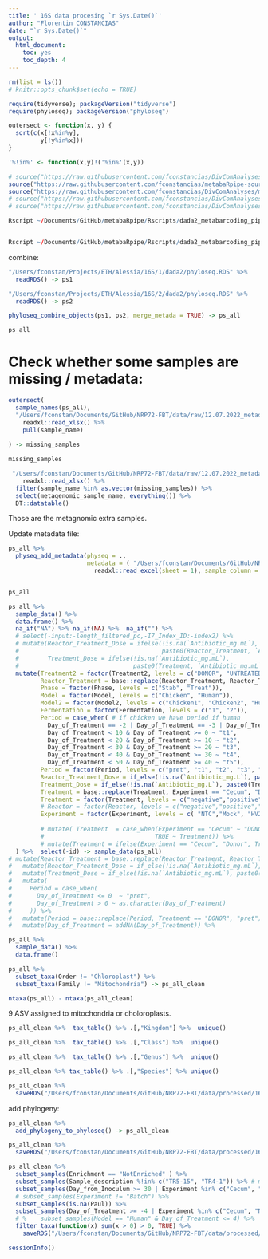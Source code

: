 ```yaml
---
title: ' 16S data procesing `r Sys.Date()`'
author: "Florentin CONSTANCIAS"
date: "`r Sys.Date()`"
output:
  html_document:
    toc: yes
    toc_depth: 4
---
```


```r
rm(list = ls())
# knitr::opts_chunk$set(echo = TRUE)
```

```r
require(tidyverse); packageVersion("tidyverse")
require(phyloseq); packageVersion("phyloseq")
```

```r
outersect <- function(x, y) {
  sort(c(x[!x%in%y],
         y[!y%in%x]))
}

'%!in%' <- function(x,y)!('%in%'(x,y))

# source("https://raw.githubusercontent.com/fconstancias/DivComAnalyses/master/R/phyloseq_taxa_tests.R") 
source("https://raw.githubusercontent.com/fconstancias/metabaRpipe-source/master/Rscripts/functions.R")
source("https://raw.githubusercontent.com/fconstancias/DivComAnalyses/master/R/phyloseq_normalisation.R") 
# source("https://raw.githubusercontent.com/fconstancias/DivComAnalyses/master/R/phyloseq_alpha.R") 
# source("https://raw.githubusercontent.com/fconstancias/DivComAnalyses/master/R/phyloseq_beta.R") 
```


```r
Rscript ~/Documents/GitHub/metabaRpipe/Rscripts/dada2_metabarcoding_pipeline.Rscript -i raw/ -T 4 --preset V4-1PCR --db ~/db/DADA2/silva_nr99_v138.1_train_set.fa.gz --db_species ~/db/DADA2/silva_species_assignment_v138.1.fa.gz --metadata 12.07.2022_metadata_updated.xlsx --priors ~/Documents/GitHub/metabaRpipe/databases/priors/hv292_CGU_V4.fasta --pool FALSE


Rscript ~/Documents/GitHub/metabaRpipe/Rscripts/dada2_metabarcoding_pipeline.Rscript -i raw/ -T 4 --preset V4-2PCR --db ~/db/DADA2/silva_nr99_v138.1_train_set.fa.gz --db_species ~/db/DADA2/silva_species_assignment_v138.1.fa.gz --metadata 12.07.2022_metadata_updated.xlsx --priors ~/Documents/GitHub/metabaRpipe/databases/priors/hv292_CGU_V4.fasta --pool FALSE
```


combine:

```r
"/Users/fconstan/Projects/ETH/Alessia/16S/1/dada2/phyloseq.RDS" %>% 
  readRDS() -> ps1

"/Users/fconstan/Projects/ETH/Alessia/16S/2/dada2/phyloseq.RDS" %>% 
  readRDS() -> ps2
```


```r
phyloseq_combine_objects(ps1, ps2, merge_metada = TRUE) -> ps_all

ps_all
```

# Check whether some samples are missing / metadata:

```r

outersect(
  sample_names(ps_all),
  "/Users/fconstan/Documents/GitHub/NRP72-FBT/data/raw/12.07.2022_metadata_updated.xlsx" %>%
    readxl::read_xlsx() %>% 
    pull(sample_name)
  
) -> missing_samples

missing_samples
```

```r
 "/Users/fconstan/Documents/GitHub/NRP72-FBT/data/raw/12.07.2022_metadata_updated.xlsx" %>%
    readxl::read_xlsx() %>% 
  filter(sample_name %in% as.vector(missing_samples)) %>% 
  select(metagenomic_sample_name, everything()) %>% 
  DT::datatable()
```



Those are the metagnomic extra samples.


Update metadata file:

```r
ps_all %>% 
  physeq_add_metadata(physeq = .,
                      metadata = ( "/Users/fconstan/Documents/GitHub/NRP72-FBT/data/raw/12.07.2022_metadata_updated.xlsx") %>%
                        readxl::read_excel(sheet = 1), sample_column = "sample_name") -> ps_all


ps_all
```


```r
ps_all %>% 
  sample_data() %>% 
  data.frame() %>% 
  na_if("NA") %>% na_if(NA) %>%  na_if("") %>% 
  # select(-input:-length_filtered_pc,-I7_Index_ID:-index2) %>% 
  # mutate(Reactor_Treatment_Dose = ifelse(!is.na(`Antibiotic_mg.mL`),
  #                                        paste0(Reactor_Treatment, `Antibiotic_mg.mL`), Reactor_Treatment),
  #        Treatment_Dose = ifelse(!is.na(`Antibiotic_mg.mL`),
  #                                paste0(Treatment, `Antibiotic_mg.mL`), Reactor_Treatment)) %>% 
  mutate(Treatment2 = factor(Treatment2, levels = c("DONOR", "UNTREATED", "AB+E. coli", "AB", "E. coli", "AB+E. faecium", "E. faecium")),
         Reactor_Treatment = base::replace(Reactor_Treatment, Reactor_Treatment == "TR_2CTX", "TR2_CTX"),
         Phase = factor(Phase, levels = c("Stab", "Treat")),
         Model = factor(Model, levels = c("Chicken", "Human")),
         Model2 = factor(Model2, levels = c("Chicken1", "Chicken2", "Human1", "Human2")),
         Fermentation = factor(Fermentation, levels = c("1", "2")),
         Period = case_when( # if chicken we have period if human
           Day_of_Treatment == -2 | Day_of_Treatment == -3 | Day_of_Treatment == -6 | Day_of_Treatment == -7 ~ "pret",
           Day_of_Treatment < 10 & Day_of_Treatment >= 0 ~ "t1",
           Day_of_Treatment < 20 & Day_of_Treatment >= 10 ~ "t2",
           Day_of_Treatment < 30 & Day_of_Treatment >= 20 ~ "t3",
           Day_of_Treatment < 40 & Day_of_Treatment >= 30 ~ "t4",
           Day_of_Treatment < 50 & Day_of_Treatment >= 40 ~ "t5"),
         Period = factor(Period, levels = c("pret", "t1", "t2", "t3", "t4", "t5")),
         Reactor_Treatment_Dose = if_else(!is.na(`Antibiotic_mg.L`), paste0(Reactor_Treatment, `Antibiotic_mg.L`), Reactor_Treatment),
         Treatment_Dose = if_else(!is.na(`Antibiotic_mg.L`), paste0(Treatment, `Antibiotic_mg.L`), Treatment),
         Treatment = base::replace(Treatment, Experiment == "Cecum", "DONOR"),
         Treatment = factor(Treatment, levels = c("negative","positive","STRAIN", "DONOR", "UNTREATED", "CTX", "CTX+HV292.1", "HV292.1", "VAN", "VAN+CCUG59168", "CCUG59168")),
         # Reactor = factor(Reactor, levels = c("negative","positive","STRAIN", "DONOR", "IR1", "IR2", "CR", "TR1", "TR2", "TR3", "TR4", "TR5", "TR6","Batch3","Batch4")),
         Experiment = factor(Experiment, levels = c( "NTC","Mock", "HV292.1", "CCUG59168", "Cecum","Continuous","Batch")),
         
         # mutate( Treatment  = case_when(Experiment == "Cecum" ~ "DONOR",
         #                               TRUE ~ Treatment)) %>% 
         # mutate(Treatment = ifelse(Experiment == "Cecum", "Donor", Treatment)) %>% 
  ) %>%  select(-id) -> sample_data(ps_all)
# mutate(Reactor_Treatment = base::replace(Reactor_Treatment, Reactor_Treatment == "TR_2CTX", "TR2_CTX")) %>%
#   mutate(Reactor_Treatment_Dose = if_else(!is.na(`Antibiotic_mg.mL`), paste0(Reactor_Treatment, `Antibiotic_mg.mL`), Reactor_Treatment)) %>% 
#   mutate(Treatment_Dose = if_else(!is.na(`Antibiotic_mg.mL`), paste0(Treatment, `Antibiotic_mg.mL`), Treatment)) %>%
#   mutate(
#     Period = case_when(
#       Day_of_Treatment <= 0  ~ "pret",
#       Day_of_Treatment > 0 ~ as.character(Day_of_Treatment)
#     )) %>%
#   mutate(Period = base::replace(Period, Treatment == "DONOR", "pret")) %>%
#   mutate(Day_of_Treatment = addNA(Day_of_Treatment)) %>%

ps_all %>% 
  sample_data() %>% 
  data.frame()
```


```r
ps_all %>% 
  subset_taxa(Order != "Chloroplast") %>%
  subset_taxa(Family != "Mitochondria") -> ps_all_clean
```


```r
ntaxa(ps_all) - ntaxa(ps_all_clean)
```

9 ASV assigned to mitochondria or choloroplasts.

```r
ps_all_clean %>%  tax_table() %>% .[,"Kingdom"] %>%  unique()
```


```r
ps_all_clean %>%  tax_table() %>% .[,"Class"] %>%  unique()
```

```r
ps_all_clean %>%  tax_table() %>% .[,"Genus"] %>%  unique()
```

```r
ps_all_clean %>% tax_table() %>% .[,"Species"] %>% unique()
```

```r
ps_all_clean %>% 
  saveRDS("/Users/fconstan/Documents/GitHub/NRP72-FBT/data/processed/16S/ps_silva_dada2_human_chicken_all_fct_no_tree_090922.RDS")
```

add phylogeny:

```r
ps_all_clean %>% 
  add_phylogeny_to_phyloseq() -> ps_all_clean
```

```r
ps_all_clean %>% 
  saveRDS("/Users/fconstan/Documents/GitHub/NRP72-FBT/data/processed/16S/ps_silva_dada2_human_chicken_all_fct_090922.RDSS")
```
 
 

```r
ps_all_clean %>% 
  subset_samples(Enrichment == "NotEnriched" ) %>% 
  subset_samples(Sample_description %!in% c("TR5-15", "TR4-1")) %>% # mislabel
  subset_samples(Day_from_Inoculum >= 30 | Experiment %in% c("Cecum", "NTC", "Mock", "HV292.1", "CCUG59168", "Continuous")) %>% 
  # subset_samples(Experiment != "Batch") %>% 
  subset_samples(is.na(Paul)) %>% 
  subset_samples(Day_of_Treatment >= -4 | Experiment %in% c("Cecum", "NTC", "Mock", "HV292.1", "CCUG59168", "Continuous")) %>% 
  # %    subset_samples(Model == "Human" & Day_of_Treatment <= 4) %>% 
  filter_taxa(function(x) sum(x > 0) > 0, TRUE) %>% 
    saveRDS("/Users/fconstan/Documents/GitHub/NRP72-FBT/data/processed/16S/ps_silva_dada2_human_chicken_all_fct_polyferms_090922.RDS")
```

```r
sessionInfo()
```
